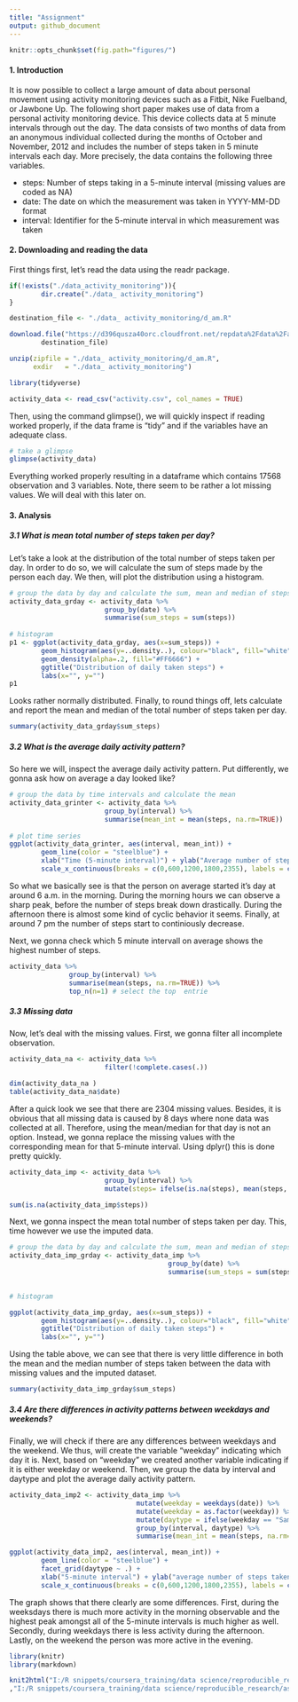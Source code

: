 ---
title: "Assignment"
output: github_document
---

```{r setup}

knitr::opts_chunk$set(fig.path="figures/")

```

#### 1. Introduction

It is now possible to collect a large amount of data about personal movement using activity monitoring devices such as a Fitbit, Nike Fuelband, or Jawbone Up. The following short paper makes use of data from a personal activity monitoring device. This device collects data at 5 minute intervals through out the day. The data consists of two months of data from an anonymous individual collected during the months of October and November, 2012 and includes the number of steps taken in 5 minute intervals each day. More precisely, the data contains the following three variables. 

  * steps: Number of steps taking in a 5-minute interval (missing values are coded as NA)
  * date: The date on which the measurement was taken in YYYY-MM-DD format
  * interval: Identifier for the 5-minute interval in which measurement was taken

#### 2. Downloading and reading the data

First things first, let's read the data using the readr package.

```{r}

if(!exists("./data_activity_monitoring")){
        dir.create("./data_ activity_monitoring")
}

destination_file <- "./data_ activity_monitoring/d_am.R"

download.file("https://d396qusza40orc.cloudfront.net/repdata%2Fdata%2Factivity.zip",
        destination_file)

unzip(zipfile = "./data_ activity_monitoring/d_am.R",
      exdir   = "./data_ activity_monitoring")

library(tidyverse)

activity_data <- read_csv("activity.csv", col_names = TRUE)
```

Then, using the command glimpse(), we will quickly inspect if reading worked properly, if the data frame is "tidy" and if the variables have an adequate class.

```{r message = FALSE, warnings = FALSE}
# take a glimpse
glimpse(activity_data)
```

Everything worked properly resulting in a dataframe which contains 17568 observation and 3 variables. Note, there seem to be rather a lot missing values. We will deal with this later on. 

#### 3. Analysis 

##### 3.1 What is mean total number of steps taken per day?

Let's take a look at the distribution of the total number of steps taken per day. In order to do so, we will calculate the sum of steps made by the person each day. We then, will plot the distribution using a histogram. 

```{r message = FALSE, warnings = FALSE}
# group the data by day and calculate the sum, mean and median of steps 
activity_data_grday <- activity_data %>%
                        group_by(date) %>%
                        summarise(sum_steps = sum(steps))
                            
# histogram
p1 <- ggplot(activity_data_grday, aes(x=sum_steps)) +
        geom_histogram(aes(y=..density..), colour="black", fill="white", binwidth = 1000) + 
        geom_density(alpha=.2, fill="#FF6666") + 
        ggtitle("Distribution of daily taken steps") + 
        labs(x="", y="")
p1
```

Looks rather normally distributed. Finally, to round things off, lets calculate and report the mean and median of the total number of steps taken per day. 

```{r }
summary(activity_data_grday$sum_steps)
```

##### 3.2 What is the average daily activity pattern?

So here we will, inspect the average daily activity pattern. Put differently, we gonna ask how on average a day looked like?

```{r}
# group the data by time intervals and calculate the mean
activity_data_grinter <- activity_data %>%
                        group_by(interval) %>% 
                        summarise(mean_int = mean(steps, na.rm=TRUE)) 
    
# plot time series
ggplot(activity_data_grinter, aes(interval, mean_int)) + 
        geom_line(color = "steelblue") +
        xlab("Time (5-minute interval)") + ylab("Average number of steps taken") + 
        scale_x_continuous(breaks = c(0,600,1200,1800,2355), labels = c("00:00", "06:00", "12:00", "18:00", "24:00"))

```

So what we basically see is that the person on average started it's day at around 6 a.m. in the morning. During the morning hours we can observe a sharp peak, before the number of steps break down drastically. During the afternoon there is almost some kind of cyclic behavior it seems. Finally, at around 7 pm the number of steps start to continiously decrease.

Next, we gonna check which 5 minute intervall on average shows the highest number of steps. 
```{r}
activity_data %>%
               group_by(interval) %>% 
               summarise(mean(steps, na.rm=TRUE)) %>%
               top_n(n=1) # select the top  entrie
```

##### 3.3 Missing data 

Now, let's deal with the missing values. First, we gonna filter all incomplete observation.

```{r}
activity_data_na <- activity_data %>% 
                        filter(!complete.cases(.))  

dim(activity_data_na )                        
table(activity_data_na$date)

```

After a quick look we see that there are 2304 missing values. Besides, it is obvious that all missing data is caused by 8 days where none data was collected at all. Therefore, using the mean/median for that day is not an option. Instead, we gonna replace the missing values with the corresponding mean for that 5-minute interval. Using dplyr() this is done pretty quickly.

```{r}
activity_data_imp <- activity_data %>% 
                        group_by(interval) %>% 
                        mutate(steps= ifelse(is.na(steps), mean(steps, na.rm=TRUE), steps))

sum(is.na(activity_data_imp$steps)) 

```

Next, we gonna inspect the mean total number of steps taken per day. This, time however we use the imputed data.  

```{r message = FALSE, warnings = FALSE}
# group the data by day and calculate the sum, mean and median of steps 
activity_data_imp_grday <- activity_data_imp %>%
                                        group_by(date) %>%
                                        summarise(sum_steps = sum(steps))
                                   

# histogram

ggplot(activity_data_imp_grday, aes(x=sum_steps)) +
        geom_histogram(aes(y=..density..), colour="black", fill="white", binwidth = 1000) +         geom_density(alpha=.2, fill="#FF6666") + 
        ggtitle("Distribution of daily taken steps") + 
        labs(x="", y="")


```

Using the table above, we can see that there is very little difference in both the mean and the median number of steps taken between the data with missing values and the imputed dataset.

```{r }
summary(activity_data_imp_grday$sum_steps)
```

##### 3.4 Are there differences in activity patterns between weekdays and weekends? 

Finally, we will check if there are any differences between weekdays and the weekend. We thus, will create the variable "weekday" indicating which day it is. Next, based on "weekday" we created another variable indicating if it is either weekday or weekend. Then, we group the data by interval and   daytype and plot the average daily activity pattern.

```{r}

activity_data_imp2 <- activity_data_imp %>% 
                                mutate(weekday = weekdays(date)) %>%
                                mutate(weekday = as.factor(weekday)) %>%
                                mutate(daytype = ifelse(weekday == "Samstag" | weekday == "Sunday", "weekend", "weekday")) %>%
                                group_by(interval, daytype) %>% 
                                summarise(mean_int = mean(steps, na.rm=TRUE))

ggplot(activity_data_imp2, aes(interval, mean_int)) + 
        geom_line(color = "steelblue") +
        facet_grid(daytype ~ .) +
        xlab("5-minute interval") + ylab("average number of steps taken") + 
        scale_x_continuous(breaks = c(0,600,1200,1800,2355), labels = c("00:00", "06:00", "12:00", "18:00", "24:00"))

```

The graph shows that there clearly are some differences. First, during the weeksdays there is much more activity in the morning observable and the  highest peak amongst all of the 5-minute intervals is much higher as well. Secondly, during weekdays there is less activity during the afternoon. Lastly, on the weekend the person was more active in the evening. 

                      
```{r}
library(knitr)
library(markdown)

knit2html("I:/R snippets/coursera_training/data science/reproducible_research/assignment1/PA1_template.md.md"
,"I:/R snippets/coursera_training/data science/reproducible_research/assignment1/PA1_template.html.html")

```



